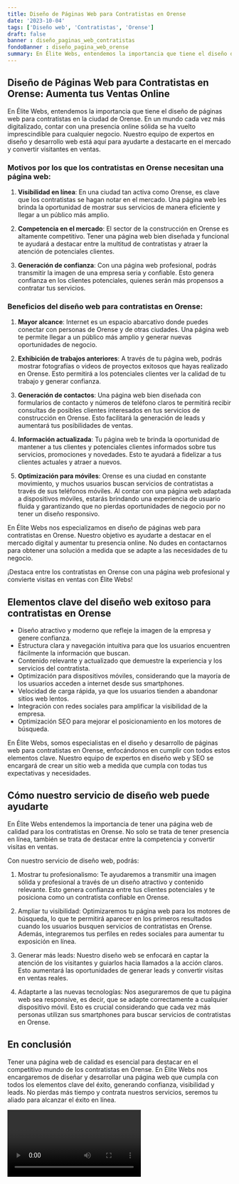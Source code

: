 ```yaml
---
title: Diseño de Páginas Web para Contratistas en Orense
date: '2023-10-04'
tags: ['Diseño web', 'Contratistas', 'Orense']
draft: false
banner : diseño_paginas_web_contratistas
fondoBanner : diseño_pagina_web_orense
summary: En Élite Webs, entendemos la importancia que tiene el diseño de páginas web para contratistas en la ciudad de Orense. En un mundo cada vez más digitalizado, contar con una presencia online sólida se ha vuelto imprescindible para cualquier negocio. Nuestro equipo de expertos en diseño y desarrollo web está aquí para ayudarte a destacarte en el mercado y convertir visitantes en ventas.
---
```


## Diseño de Páginas Web para Contratistas en Orense: Aumenta tus Ventas Online

En Élite Webs, entendemos la importancia que tiene el diseño de páginas web para contratistas en la ciudad de Orense. En un mundo cada vez más digitalizado, contar con una presencia online sólida se ha vuelto imprescindible para cualquier negocio. Nuestro equipo de expertos en diseño y desarrollo web está aquí para ayudarte a destacarte en el mercado y convertir visitantes en ventas.

### Motivos por los que los contratistas en Orense necesitan una página web:

1. **Visibilidad en línea**: En una ciudad tan activa como Orense, es clave que los contratistas se hagan notar en el mercado. Una página web les brinda la oportunidad de mostrar sus servicios de manera eficiente y llegar a un público más amplio.

2. **Competencia en el mercado**: El sector de la construcción en Orense es altamente competitivo. Tener una página web bien diseñada y funcional te ayudará a destacar entre la multitud de contratistas y atraer la atención de potenciales clientes.

3. **Generación de confianza**: Con una página web profesional, podrás transmitir la imagen de una empresa seria y confiable. Esto genera confianza en los clientes potenciales, quienes serán más propensos a contratar tus servicios.

### Beneficios del diseño web para contratistas en Orense:

1. **Mayor alcance**: Internet es un espacio abarcativo donde puedes conectar con personas de Orense y de otras ciudades. Una página web te permite llegar a un público más amplio y generar nuevas oportunidades de negocio.

2. **Exhibición de trabajos anteriores**: A través de tu página web, podrás mostrar fotografías o videos de proyectos exitosos que hayas realizado en Orense. Esto permitirá a los potenciales clientes ver la calidad de tu trabajo y generar confianza.

3. **Generación de contactos**: Una página web bien diseñada con formularios de contacto y números de teléfono claros te permitirá recibir consultas de posibles clientes interesados en tus servicios de construcción en Orense. Esto facilitará la generación de leads y aumentará tus posibilidades de ventas.

4. **Información actualizada**: Tu página web te brinda la oportunidad de mantener a tus clientes y potenciales clientes informados sobre tus servicios, promociones y novedades. Esto te ayudará a fidelizar a tus clientes actuales y atraer a nuevos.

5. **Optimización para móviles**: Orense es una ciudad en constante movimiento, y muchos usuarios buscan servicios de contratistas a través de sus teléfonos móviles. Al contar con una página web adaptada a dispositivos móviles, estarás brindando una experiencia de usuario fluida y garantizando que no pierdas oportunidades de negocio por no tener un diseño responsivo.

En Élite Webs nos especializamos en diseño de páginas web para contratistas en Orense. Nuestro objetivo es ayudarte a destacar en el mercado digital y aumentar tu presencia online. No dudes en contactarnos para obtener una solución a medida que se adapte a las necesidades de tu negocio.

¡Destaca entre los contratistas en Orense con una página web profesional y convierte visitas en ventas con Élite Webs!

<GifSeo />

<Cta />

## Elementos clave del diseño web exitoso para contratistas en Orense

- Diseño atractivo y moderno que refleje la imagen de la empresa y genere confianza.
- Estructura clara y navegación intuitiva para que los usuarios encuentren fácilmente la información que buscan.
- Contenido relevante y actualizado que demuestre la experiencia y los servicios del contratista.
- Optimización para dispositivos móviles, considerando que la mayoría de los usuarios acceden a internet desde sus smartphones.
- Velocidad de carga rápida, ya que los usuarios tienden a abandonar sitios web lentos.
- Integración con redes sociales para amplificar la visibilidad de la empresa.
- Optimización SEO para mejorar el posicionamiento en los motores de búsqueda.

En Élite Webs, somos especialistas en el diseño y desarrollo de páginas web para contratistas en Orense, enfocándonos en cumplir con todos estos elementos clave. Nuestro equipo de expertos en diseño web y SEO se encargará de crear un sitio web a medida que cumpla con todas tus expectativas y necesidades.

## Cómo nuestro servicio de diseño web puede ayudarte

En Élite Webs entendemos la importancia de tener una página web de calidad para los contratistas en Orense. No solo se trata de tener presencia en línea, también se trata de destacar entre la competencia y convertir visitas en ventas.

Con nuestro servicio de diseño web, podrás:

1. Mostrar tu profesionalismo: Te ayudaremos a transmitir una imagen sólida y profesional a través de un diseño atractivo y contenido relevante. Esto genera confianza entre tus clientes potenciales y te posiciona como un contratista confiable en Orense.

2. Ampliar tu visibilidad: Optimizaremos tu página web para los motores de búsqueda, lo que te permitirá aparecer en los primeros resultados cuando los usuarios busquen servicios de contratistas en Orense. Además, integraremos tus perfiles en redes sociales para aumentar tu exposición en línea.

3. Generar más leads: Nuestro diseño web se enfocará en captar la atención de los visitantes y guiarlos hacia llamados a la acción claros. Esto aumentará las oportunidades de generar leads y convertir visitas en ventas reales.

4. Adaptarte a las nuevas tecnologías: Nos aseguraremos de que tu página web sea responsive, es decir, que se adapte correctamente a cualquier dispositivo móvil. Esto es crucial considerando que cada vez más personas utilizan sus smartphones para buscar servicios de contratistas en Orense.

## En conclusión

Tener una página web de calidad es esencial para destacar en el competitivo mundo de los contratistas en Orense. En Élite Webs nos encargaremos de diseñar y desarrollar una página web que cumpla con todos los elementos clave del éxito, generando confianza, visibilidad y leads. No pierdas más tiempo y contrata nuestros servicios, seremos tu aliado para alcanzar el éxito en línea.

<Video />

<CtaBot job='Contratistas' city='Orense'/>

<Gmaps query='Orense+españa+maps' />